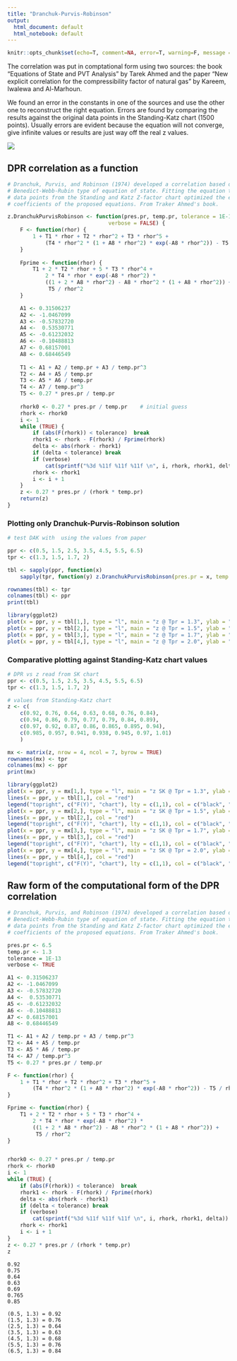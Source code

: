 ```yaml
---
title: "Dranchuk-Purvis-Robinson"
output:
  html_document: default
  html_notebook: default
---
```


```r
knitr::opts_chunk$set(echo=T, comment=NA, error=T, warning=F, message = F, fig.align = 'center')
```


The correlation was put in comptational form using two sources: the book "Equations of State and PVT Analysis" by Tarek Ahmed and the paper "New explicit correlation for the compressibility factor of natural gas" by Kareem, Iwalewa and Al-Marhoun.

We found an error in the constants in one of the sources and use the other one to reconstruct the right equation. Errors are found by comparing the results against the original data points in the Standing-Katz chart (1500 points). Usually errors are evident because the equation will not converge, give infinite values or results are just way off the real z values.

![](./images/DPR_error_constants_tarek_ahmed.jpg)

## DPR correlation as a function

```r
# Dranchuk, Purvis, and Robinson (1974) developed a correlation based on the 
# Benedict-Webb-Rubin type of equation of state. Fitting the equation to 1500 
# data points from the Standing and Katz Z-factor chart optimized the eight 
# coefficients of the proposed equations. From Traker Ahmed's book.

z.DranchukPurvisRobinson <- function(pres.pr, temp.pr, tolerance = 1E-13, 
                                verbose = FALSE) {
    F <- function(rhor) {
        1 + T1 * rhor + T2 * rhor^2 + T3 * rhor^5 + 
            (T4 * rhor^2 * (1 + A8 * rhor^2) * exp(-A8 * rhor^2)) - T5 / rhor
    }
    
    Fprime <- function(rhor) {
        T1 + 2 * T2 * rhor + 5 * T3 * rhor^4 + 
            2 * T4 * rhor * exp(-A8 * rhor^2) * 
            ((1 + 2 * A8 * rhor^2) - A8 * rhor^2 * (1 + A8 * rhor^2)) +
             T5 / rhor^2
    }

    A1 <- 0.31506237  
    A2 <- -1.0467099  
    A3 <- -0.57832720 
    A4 <-  0.53530771
    A5 <- -0.61232032
    A6 <- -0.10488813
    A7 <- 0.68157001
    A8 <- 0.68446549
    
    T1 <- A1 + A2 / temp.pr + A3 / temp.pr^3
    T2 <- A4 + A5 / temp.pr
    T3 <- A5 * A6 / temp.pr
    T4 <- A7 / temp.pr^3
    T5 <- 0.27 * pres.pr / temp.pr
    
    rhork0 <- 0.27 * pres.pr / temp.pr    # initial guess
    rhork <- rhork0
    i <- 1
    while (TRUE) {
        if (abs(F(rhork)) < tolerance)  break    
        rhork1 <- rhork - F(rhork) / Fprime(rhork)
        delta <- abs(rhork - rhork1)
        if (delta < tolerance) break
        if (verbose) 
            cat(sprintf("%3d %11f %11f %11f \n", i, rhork, rhork1, delta))
        rhork <- rhork1
        i <- i + 1
    }
    z <- 0.27 * pres.pr / (rhork * temp.pr)
    return(z)
}
```

### Plotting only Dranchuk-Purvis-Robinson solution

```r
# test DAK with  using the values from paper

ppr <- c(0.5, 1.5, 2.5, 3.5, 4.5, 5.5, 6.5)
tpr <- c(1.3, 1.5, 1.7, 2)

tbl <- sapply(ppr, function(x) 
    sapply(tpr, function(y) z.DranchukPurvisRobinson(pres.pr = x, temp.pr = y)))

rownames(tbl) <- tpr
colnames(tbl) <- ppr
print(tbl)

library(ggplot2)
plot(x = ppr, y = tbl[1,], type = "l", main = "z @ Tpr = 1.3", ylab = "z")
plot(x = ppr, y = tbl[2,], type = "l", main = "z @ Tpr = 1.5", ylab = "z")
plot(x = ppr, y = tbl[3,], type = "l", main = "z @ Tpr = 1.7", ylab = "z")
plot(x = ppr, y = tbl[4,], type = "l", main = "z @ Tpr = 2.0", ylab = "z")
```

### Comparative plotting against Standing-Katz chart values

```r
# DPR vs z read from SK chart
ppr <- c(0.5, 1.5, 2.5, 3.5, 4.5, 5.5, 6.5)
tpr <- c(1.3, 1.5, 1.7, 2)

# values from Standing-Katz chart
z <- c(
    c(0.92, 0.76, 0.64, 0.63, 0.68, 0.76, 0.84),
    c(0.94, 0.86, 0.79, 0.77, 0.79, 0.84, 0.89),
    c(0.97, 0.92, 0.87, 0.86, 0.865, 0.895, 0.94),
    c(0.985, 0.957, 0.941, 0.938, 0.945, 0.97, 1.01)
    )

mx <- matrix(z, nrow = 4, ncol = 7, byrow = TRUE)
rownames(mx) <- tpr
colnames(mx) <- ppr
print(mx)

library(ggplot2)
plot(x = ppr, y = mx[1,], type = "l", main = "z SK @ Tpr = 1.3", ylab = "z")
lines(x = ppr, y = tbl[1,], col = "red")
legend("topright", c("F(Y)", "chart"), lty = c(1,1), col = c("black", "red"))
plot(x = ppr, y = mx[2,], type = "l", main = "z SK @ Tpr = 1.5", ylab = "z")
lines(x = ppr, y = tbl[2,], col = "red")
legend("topright", c("F(Y)", "chart"), lty = c(1,1), col = c("black", "red"))
plot(x = ppr, y = mx[3,], type = "l", main = "z SK @ Tpr = 1.7", ylab = "z")
lines(x = ppr, y = tbl[3,], col = "red")
legend("topright", c("F(Y)", "chart"), lty = c(1,1), col = c("black", "red"))
plot(x = ppr, y = mx[4,], type = "l", main = "z SK @ Tpr = 2.0", ylab = "z")
lines(x = ppr, y = tbl[4,], col = "red")
legend("topright", c("F(Y)", "chart"), lty = c(1,1), col = c("black", "red"))
```


## Raw form of the computational form of the DPR correlation

```r
# Dranchuk, Purvis, and Robinson (1974) developed a correlation based on the 
# Benedict-Webb-Rubin type of equation of state. Fitting the equation to 1500 
# data points from the Standing and Katz Z-factor chart optimized the eight 
# coefficients of the proposed equations. From Traker Ahmed's book.

pres.pr <- 6.5
temp.pr <- 1.3
tolerance = 1E-13
verbose <- TRUE

A1 <- 0.31506237  
A2 <- -1.0467099  
A3 <- -0.57832720 
A4 <-  0.53530771
A5 <- -0.61232032
A6 <- -0.10488813
A7 <- 0.68157001
A8 <- 0.68446549

T1 <- A1 + A2 / temp.pr + A3 / temp.pr^3
T2 <- A4 + A5 / temp.pr
T3 <- A5 * A6 / temp.pr
T4 <- A7 / temp.pr^3
T5 <- 0.27 * pres.pr / temp.pr

F <- function(rhor) {
    1 + T1 * rhor + T2 * rhor^2 + T3 * rhor^5 + 
        (T4 * rhor^2 * (1 + A8 * rhor^2) * exp(-A8 * rhor^2)) - T5 / rhor
}

Fprime <- function(rhor) {
    T1 + 2 * T2 * rhor + 5 * T3 * rhor^4 + 
        2 * T4 * rhor * exp(-A8 * rhor^2) * 
        ((1 + 2 * A8 * rhor^2) - A8 * rhor^2 * (1 + A8 * rhor^2)) +
         T5 / rhor^2
}


rhork0 <- 0.27 * pres.pr / temp.pr
rhork <- rhork0
i <- 1
while (TRUE) {
    if (abs(F(rhork)) < tolerance)  break    
    rhork1 <- rhork - F(rhork) / Fprime(rhork)
    delta <- abs(rhork - rhork1)
    if (delta < tolerance) break
    if (verbose) 
        cat(sprintf("%3d %11f %11f %11f \n", i, rhork, rhork1, delta))
    rhork <- rhork1
    i <- i + 1
}
z <- 0.27 * pres.pr / (rhork * temp.pr)
z

```

    0.92
    0.75
    0.64
    0.63
    0.69
    0.765
    0.85

    (0.5, 1.3) = 0.92
    (1.5, 1.3) = 0.76
    (2.5, 1.3) = 0.64
    (3.5, 1.3) = 0.63
    (4.5, 1.3) = 0.68
    (5.5, 1.3) = 0.76
    (6.5, 1.3) = 0.84